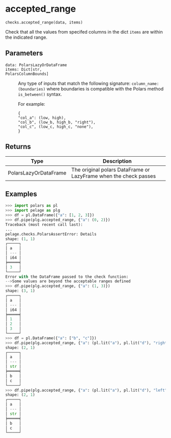 # accepted_range { #pelage.checks.accepted_range }

`checks.accepted_range(data, items)`

Check that all the values from specifed columns in the dict `items` are within
    the indicated range.

## Parameters

<code><span class="parameter-name">data</span><span class="parameter-annotation-sep">:</span> <span class="parameter-annotation">PolarsLazyOrDataFrame</span></code>

:   

<code><span class="parameter-name">items</span><span class="parameter-annotation-sep">:</span> <span class="parameter-annotation">Dict\[str, PolarsColumnBounds\]</span></code>

:   Any type of inputs that match the following signature:
    `column_name: (boundaries)` where boundaries is compatible with the Polars
    method `is_between()` syntax.

    For example:
    ```
    {
    "col_a": (low, high),
    "col_b", (low_b, high_b, "right"),
    "col_c", (low_c, high_c, "none"),
    }
    ```

## Returns

| Type                  | Description                                                      |
|-----------------------|------------------------------------------------------------------|
| PolarsLazyOrDataFrame | The original polars DataFrame or LazyFrame when the check passes |

## Examples

```python
>>> import polars as pl
>>> import pelage as plg
>>> df = pl.DataFrame({"a": [1, 2, 3]})
>>> df.pipe(plg.accepted_range, {"a": (0, 2)})
Traceback (most recent call last):
...
pelage.checks.PolarsAssertError: Details
shape: (1, 1)
┌─────┐
│ a   │
│ --- │
│ i64 │
╞═════╡
│ 3   │
└─────┘
Error with the DataFrame passed to the check function:
-->Some values are beyond the acceptable ranges defined
>>> df.pipe(plg.accepted_range, {"a": (1, 3)})
shape: (3, 1)
┌─────┐
│ a   │
│ --- │
│ i64 │
╞═════╡
│ 1   │
│ 2   │
│ 3   │
└─────┘
>>> df = pl.DataFrame({"a": ["b", "c"]})
>>> df.pipe(plg.accepted_range, {"a": (pl.lit("a"), pl.lit("d"), "right")})
shape: (2, 1)
┌─────┐
│ a   │
│ --- │
│ str │
╞═════╡
│ b   │
│ c   │
└─────┘
>>> df.pipe(plg.accepted_range, {"a": (pl.lit("a"), pl.lit("d"), "left")})
shape: (2, 1)
┌─────┐
│ a   │
│ --- │
│ str │
╞═════╡
│ b   │
│ c   │
└─────┘
```